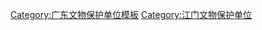 {{Navbox2
| name   = 江门市区文物保护单位
| title  = 江门市区文物保護單位
| state = collapsed
|group1 = 
|list1 = 
 {{Navbox2|child
  |evenodd = swap
|group1 = [[会城]]
|list1  = [[梁啟超故居]]、[[新会学宫]]、[[龙兴寺石塔]]、[[镇山宝塔]]、[[凌云塔]]、[[白玉塔]]、[[周恩来总理视察新会纪念室]]、[[新会革命烈士纪念碑]]、[[宏文社学]]、[[古窑群遗址]]、[[炼丹井]]、[[莲花井]]、[[石戏臺]]、[[石井及慈尊宫]]、[[华侨义冢墓群]]、[[景堂图书馆旧址]]、[[新会书院]]、[[抗战纪念塔]]、[[罗山咀贝丘遗址]]、[[古城遗址]]、[[黄道娘墓]]、[[金牛山华侨义冢墓群]]、[[黄竹坑华侨义冢墓群]]、[[新會人民會堂]]
|group2 = [[江门]]
|list2  = [[陈白沙祠]]、[[新宁铁路北街火车站旧址]]、[[钓台故址]]、[[江门中山纪念堂|中山纪念堂]]、[[北街天主教堂]]、[[江门关旧址]]、[[华丰古庙]]、[[施氏大宗祠]]、[[永安按当铺旧址]]、[[宝和按当铺旧址]]、[[南名谢公祠]]、[[真壶陆公祠]]、[[美孚石油公司旧址]]、[[篁莊欧阳氏祠堂]]
|group3 = [[三江]]
|list3  = [[建安郡王祠]]
|group4 = [[礼乐]]
|list4  = [[跨龙桥]]、[[南溪桥]]、[[中正桥 （礼乐）|中正桥]]、[[江门造纸厂旧址]]
|group5 = [[棠下]]
|list5  = [[陈垣故居]]、[[济川桥]]、[[棠下文昌阁|文昌阁]]、[[罗氏大宗祠]]、[[“节孝流芳”坊]]、[[罗贵墓]]、[[接龙桥]]、[[莱山梁公祠]]、[[周氏六世祖祠]]
|group6 = [[外海]]
|list6  = [[外海陈少白故居|陈少白故居]]、[[陈少白墓]]、[[茶庵寺]]、[[白水带水月宫]]、[[外海五大祠]]、[[马敏卿墓及其马氏祖祠]]
|group7 = [[司前]]
|list7  = [[新鹤人民抗日游击队大队部旧址]]、[[慧龙寺遗址]]
|group8 = [[罗坑]]
|list8  = [[仙涌寺地藏院碑]]、[[林氏家廟]]
|group9 = [[双水]]
|list9 = [[张将军家庙]]、[[见龙桥]]、[[豪山奎閣]]
|group10 = [[古井]]
|list10 = [[崖门炮台]]、[[奇石]]、[[杨太后陵]]、[[慈元庙碑刻]]、[[慈元庙旧址]]、[[文炳阁]]、[[“百岁流芳”石牌坊]]、[[宋宗室亲臣赵公祠]]、[[下沙沙丘遗址]]、[[吳氏宗祠 （新會）|吳氏宗祠]]、[[趙母林氏墓]]
|group11 = [[沙堆]]
|list11  = [[梅阁烈士墓园]]
|group12 = [[睦洲]]
|list12  = [[林玄辅墓]]
|group13 = [[大鰲]]
|list13  = [[桃蔭別墅]]
|group14 = [[崖门]]
|list14 = [[温文宁墓]]、[[洪聖始祖館舊址]]
|group15 = [[杜阮]]
|list15 = [[陈白沙墓]]、[[米氏太夫人墓]]、[[黄氏世宦祠]]、[[陶梁民及其家眷墓]]、[[叱石摩崖石刻、碑廊及大雄宝殿]]、[[马直北夫妇合葬墓]]、[[尹氏宗祠]]、[[木朗农会旧址]]
|group16 = [[荷塘]]
|list16 = [[司谏进士坊]]、[[周源李公祠]]、[[黎宏业墓]]、[[容氏宗祠]]
|group17 = [[潮连]]
|list17 = [[潮连洪圣殿]]、[[名宦家庙]]、[[卢氏大宗祠]]、[[舜举李公祠]]
}}
}}
<noinclude>
[[Category:广东文物保护单位模板]]
[[Category:江门文物保护单位]]
</noinclude>